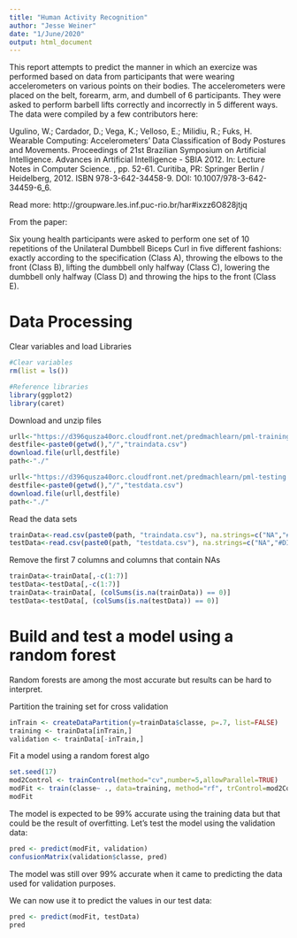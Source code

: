 ```yaml
---
title: "Human Activity Recognition"
author: "Jesse Weiner"
date: "1/June/2020"
output: html_document
---
```


This report attempts to predict the manner in which an exercize was performed based on data from participants that were wearing accelerometers on various points on their bodies.  The accelerometers were placed on the belt, forearm, arm, and dumbell of 6 participants. They were asked to perform barbell lifts correctly and incorrectly in 5 different ways. The data were compiled by a few contributors here:


Ugulino, W.; Cardador, D.; Vega, K.; Velloso, E.; Milidiu, R.; Fuks, H. Wearable Computing: Accelerometers' Data Classification of Body Postures and Movements. Proceedings of 21st Brazilian Symposium on Artificial Intelligence. Advances in Artificial Intelligence - SBIA 2012. In: Lecture Notes in Computer Science. , pp. 52-61. Curitiba, PR: Springer Berlin / Heidelberg, 2012. ISBN 978-3-642-34458-9. DOI: 10.1007/978-3-642-34459-6_6.

Read more: http://groupware.les.inf.puc-rio.br/har#ixzz6O828jtjq

From the paper:

Six young health participants were asked to perform one set of 10 repetitions of the Unilateral Dumbbell Biceps Curl in five different fashions: exactly according to the specification (Class A), throwing the elbows to the front (Class B), lifting the dumbbell only halfway (Class C), lowering the dumbbell only halfway (Class D) and throwing the hips to the front (Class E).

# Data Processing

Clear variables and load Libraries

```r
#Clear variables
rm(list = ls())

#Reference libraries
library(ggplot2)
library(caret)
```

Download and unzip files
```r
urll<-"https://d396qusza40orc.cloudfront.net/predmachlearn/pml-training.csv"
destfile<-paste0(getwd(),"/","traindata.csv")
download.file(urll,destfile)
path<-"./"

urll<-"https://d396qusza40orc.cloudfront.net/predmachlearn/pml-testing.csv"
destfile<-paste0(getwd(),"/","testdata.csv")
download.file(urll,destfile)
path<-"./"
```

Read the data sets
```r
trainData<-read.csv(paste0(path, "traindata.csv"), na.strings=c("NA","#DIV/0!",""), header=TRUE)
testData<-read.csv(paste0(path, "testdata.csv"), na.strings=c("NA","#DIV/0!",""), header=TRUE)
```

Remove the first 7 columns and columns that contain NAs
```r
trainData<-trainData[,-c(1:7)]
testData<-testData[,-c(1:7)]
trainData<-trainData[, (colSums(is.na(trainData)) == 0)] 
testData<-testData[, (colSums(is.na(testData)) == 0)] 
```
# Build and test a model using a random forest
Random forests are among the most accurate but results can be hard to interpret.


Partition the training set for cross validation
```r
inTrain <- createDataPartition(y=trainData$classe, p=.7, list=FALSE)
training <- trainData[inTrain,]
validation <- trainData[-inTrain,]
```

Fit a model using a random forest algo
```r
set.seed(17)
mod2Control <- trainControl(method="cv",number=5,allowParallel=TRUE)
modFit <- train(classe~ ., data=training, method="rf", trControl=mod2Control)
modFit
```

The model is expected to be 99% accurate using the training data but that could be the result 
of overfitting.  Let's test the model using the validation data:


```r
pred <- predict(modFit, validation)
confusionMatrix(validation$classe, pred)
```

The model was still over 99% accurate when it came to predicting the data used for validation purposes.

We can now use it to predict the values in our test data:

```r
pred <- predict(modFit, testData)
pred
```


